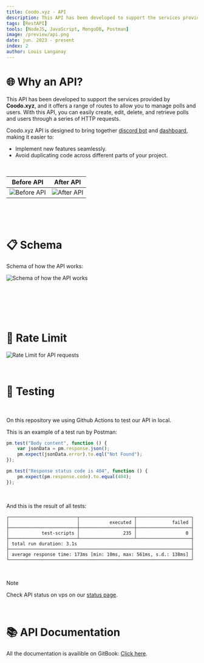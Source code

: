 ```yaml
---
title: Coodo.xyz - API
description: This API has been developed to support the services provided by Coodo.xyz.
tags: [RestAPI]
tools: [NodeJS, JavaScript, MongoDB, Postman]
image: /preview/api.png
date: jun. 2023 - present
index: 2
author: Louis Langanay
---
```


# 🌐 Why an API?

This API has been developed to support the services provided by **Coodo.xyz**, and it offers a range of routes to allow you to manage polls and users.
With this API, you can easily create, edit, delete, and retrieve polls and users through a series of HTTP requests.

Coodo.xyz API is designed to bring together [discord bot](coodo.xyz---discord-bot) and [dashboard](coodo.xyz---dashboard), making it easier to:

- Implement new features seamlessly.
- Avoid duplicating code across different parts of your project.

&nbsp;

| Before API | After API |
| -- | -- |
| ![Before API](https://i.ibb.co/fXQghCx/intro-pourquoi-1.png) | ![After API](https://i.ibb.co/r7Mhz8m/intro-pourquoi-2.png) |

&nbsp;

&nbsp;

# 📋 Schema

Schema of how the API works:

<img src="https://i.ibb.co/w7jc3QD/return-values-schema.png" alt="Schema of how the API works" />

&nbsp;

&nbsp;

&nbsp;

# 🚦 Rate Limit

<img src="https://i.ibb.co/qd2fXbn/rate-limit.png" alt="Rate Limit for API requests" />

&nbsp;

# 🤖 Testing

&nbsp;

On this repository we using Github Actions to test our API in local.

This is an example of a test run by Postman:
```js
pm.test("Body content", function () {
    var jsonData = pm.response.json();
    pm.expect(jsonData.error).to.eql("Not Found");
});

pm.test("Response status code is 404", function () {
    pm.expect(pm.response.code).to.equal(404);
});
```

&nbsp;

And this is the result of all tests:
```shell
┌─────────────────────────┬────────────────────┬────────────────────┐
│                         │           executed │             failed │
├─────────────────────────┼────────────────────┼────────────────────┤
│            test-scripts │                235 │                  0 │
├─────────────────────────┴────────────────────┴────────────────────┤
│ total run duration: 3.1s                                          │
├───────────────────────────────────────────────────────────────────┤
│ average response time: 173ms [min: 10ms, max: 561ms, s.d.: 138ms] │
└───────────────────────────────────────────────────────────────────┘
```

&nbsp;

> [!NOTE]
> Check API status on vps on our [status page](http://status.coodo.xyz/).

&nbsp;

# 📚 API Documentation
All the documentation is availible on GitBook: [Click here](https://api-doc.coodo.xyz).
